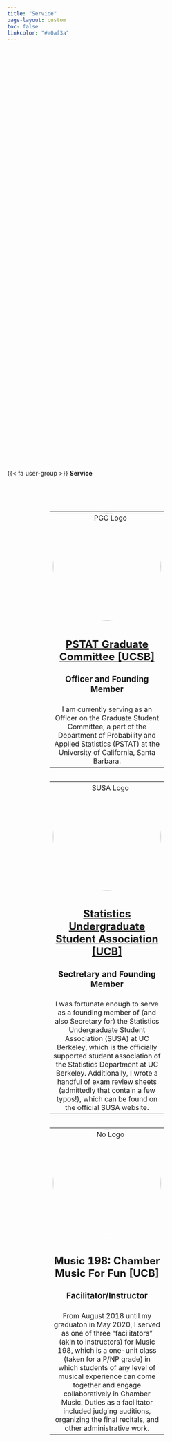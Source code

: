 ```yaml
---
title: "Service"
page-layout: custom
toc: false
linkcolor: "#e0af3a"
---
```


<style>
#title-block-header {
    display: none;
}

.quarto-title > h1.title {
  opacity: 0 !important;
  font-size: 0 !important
}

.bg2 {
  background: url(../Images/Backgrounds/berlin.jpg) no-repeat center;
  background-size: cover;
  height: 24vh;
  position: relative;
  color: white;
}
.content {
  padding: 50px;
}
</style>


::: {class="bg2"}

:::

::: {class="welcomebg"}
::: {class="welcometext"}
{{< fa user-group >}} **Service**
:::
:::

::: {style="margin-left: 5vw; margin-right: 5vw;"}
<div class="content" style="vertical-align:top;">
  <table style = "display: inline-block; padding-right: 50px;">
	<tr>
    	<td style="text-align: center">
        	<img src="../Images/Logos_Icons/pgc.png" alt="PGC Logo" width = "250" height = "250" style = "border-radius: 50%;">
        </td>
    </tr>
    <tr>
    	<td style = "text-align: center" width = "600">
        	<h2><a href = "http://pstatgrad.github.io">PSTAT Graduate Committee [UCSB]</a></h2>
            <h3> Officer and Founding Member </h3>
        </td>
    </tr>
    <tr>
    	<td style = "text-align: center" width = "600">
        I am currently serving as an Officer on the Graduate
        Student Committee, a part of the Department of Probability and Applied Statistics (PSTAT)
        at the University of California, Santa Barbara.
        </td>
    </tr>
</table>

<table style = "display: inline-block; padding-right: 50px;">
<tr>
    <td style = "text-align: center" width = "250">
        <img src="../Images/Logos_Icons/susa.png" alt="SUSA Logo" width = "250" height = "250" style = "border-radius: 50%;">
      </td>
  </tr>
  <tr>
    <td style = "text-align: center" width = "600">
        <h2><a href = "http://susa.berkeley.edu/">Statistics Undergraduate Student Association [UCB]</a></h2>
          <h3> Sectretary and Founding Member </h3>
      </td>
  </tr>
  <tr>
    <td style = "text-align: center" width = "600">
      I was fortunate enough to serve as a founding member of (and also Secretary for) the Statistics Undergraduate Student Association (SUSA) at UC Berkeley, which is the officially supported student association of the Statistics Department at UC Berkeley. Additionally, I wrote a handful of exam review sheets (admittedly that contain a few typos!), which can be found on the official SUSA website.
      </td>
  </tr>
</table>

<table style = "display: inline-block; padding-right: 50px;">
<tr>
    <td style = "text-align: center" width = "600">
        <img src="../Images/Logos_Icons/blank.png" alt="No Logo" width = "250" height = "250" style = "border-radius: 50%;">
      </td>
  </tr>
  <tr>
    <td style = "text-align: center" width = "600">
        <h2> Music 198: Chamber Music For Fun [UCB]</h2>
          <h3> Facilitator/Instructor </h3>
      </td>
  </tr>
  <tr>
    <td style = "text-align: center" width = "250">
      From August 2018 until my graduaton in May 2020, I served as one of three "facilitators" (akin to instructors) for Music 198, which is a one-unit class
      (taken for a P/NP grade) in which students of any level of musical experience can come together and engage collaboratively in Chamber Music.
      Duties as a facilitator included judging auditions, organizing the final recitals, and other administrative work.
      </td>
  </tr>
</table>

</div>
:::